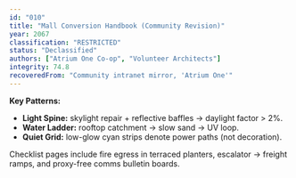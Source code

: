 ```yaml
---
id: "010"
title: "Mall Conversion Handbook (Community Revision)"
year: 2067
classification: "RESTRICTED"
status: "Declassified"
authors: ["Atrium One Co-op", "Volunteer Architects"]
integrity: 74.8
recoveredFrom: "Community intranet mirror, 'Atrium One'"
---
```


**Key Patterns:**
- **Light Spine:** skylight repair + reflective baffles → daylight factor > 2%.
- **Water Ladder:** rooftop catchment → slow sand → UV loop.
- **Quiet Grid:** low-glow cyan strips denote power paths (not decoration).

Checklist pages include fire egress in terraced planters, escalator → freight ramps, and proxy-free comms bulletin boards.
